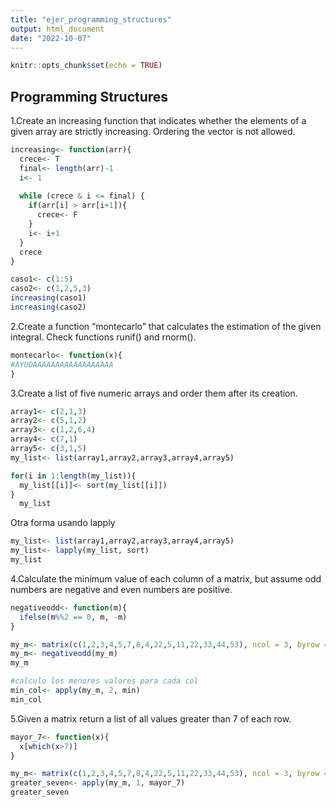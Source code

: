 ```yaml
---
title: "ejer_programming_structures"
output: html_document
date: "2022-10-07"
---
```


```r
knitr::opts_chunk$set(echo = TRUE)
```

## Programming Structures

1.Create an increasing function that indicates whether the elements of a given array are strictly increasing. Ordering the vector is not allowed.
```r
increasing<- function(arr){
  crece<- T
  final<- length(arr)-1 
  i<- 1 
  
  while (crece & i <= final) {
    if(arr[i] > arr[i+1]){
      crece<- F
    }
    i<- i+1
  }
  crece
}

caso1<- c(1:5)
caso2<- c(1,2,5,3)
increasing(caso1)
increasing(caso2)
```
2.Create a function "montecarlo" that calculates the estimation of the given integral. Check functions runif() and rnorm().
```r
montecarlo<- function(x){
#AYUDAAAAAAAAAAAAAAAAAA  
}
```

3.Create a list of five numeric arrays and order them after its creation.
```r
array1<- c(2,1,3)
array2<- c(5,1,2)
array3<- c(1,2,6,4)
array4<- c(7,1)
array5<- c(3,1,5)
my_list<- list(array1,array2,array3,array4,array5)

for(i in 1:length(my_list)){
  my_list[[i]]<- sort(my_list[[i]])
}
  my_list
```
Otra forma usando lapply
```r
my_list<- list(array1,array2,array3,array4,array5)
my_list<- lapply(my_list, sort)
my_list
```

4.Calculate the minimum value of each column of a matrix, but assume odd numbers are negative and even numbers are positive.
```r
negativeodd<- function(m){
  ifelse(m%%2 == 0, m, -m)
}

my_m<- matrix(c(1,2,3,4,5,7,8,4,22,5,11,22,33,44,53), ncol = 3, byrow = T)
my_m<- negativeodd(my_m)
my_m

#calculo los menores valores para cada col
min_col<- apply(my_m, 2, min)
min_col
```
5.Given a matrix return a list of all values greater than 7 of each row.
```r
mayor_7<- function(x){
  x[which(x>7)]
}

my_m<- matrix(c(1,2,3,4,5,7,8,4,22,5,11,22,33,44,53), ncol = 3, byrow = T)
greater_seven<- apply(my_m, 1, mayor_7)
greater_seven
```
